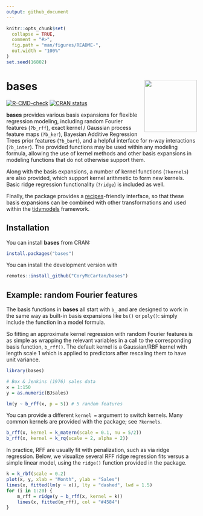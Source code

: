 ```yaml
---
output: github_document
---
```


<!-- README.md is generated from README.Rmd. Please edit that file -->

```r
knitr::opts_chunk$set(
  collapse = TRUE,
  comment = "#>",
  fig.path = "man/figures/README-",
  out.width = "100%"
)
set.seed(16802)
```

# **bases** <a href="https://corymccartan.com/bases/"><img src="man/figures/logo.png" align="right" height="138" /></a>

<!-- badges: start -->
[![R-CMD-check](https://github.com/CoryMcCartan/bases/actions/workflows/R-CMD-check.yaml/badge.svg)](https://github.com/CoryMcCartan/bases/actions/workflows/R-CMD-check.yaml)
[![CRAN status](https://www.r-pkg.org/badges/version/bases)](https://CRAN.R-project.org/package=bases)
<!-- badges: end -->

**bases** provides various basis expansions for flexible regression modeling,
including random Fourier features (`?b_rff`), exact kernel / Gaussian process
feature maps (`?b_ker`), Bayesian Additive Regression Trees prior features
(`?b_bart`), and a helpful interface for n-way interactions (`?b_inter`). The
provided functions may be used within any modeling formula, allowing the use of
kernel methods and other basis expansions in modeling functions that do not
otherwise support them.  

Along with the basis expansions, a number of kernel functions (`?kernels`)
are also provided, which support kernel arithmetic to form new kernels. Basic 
ridge regression functionality (`?ridge`) is included as well.

Finally, the package provides a
[recipes](https://recipes.tidymodels.org/)-friendly interface, so that these
basis expansions can be combined with other transformations and used within the
[tidymodels](https://www.tidymodels.org/) framework.

## Installation

You can install **bases** from CRAN:

``` r
install.packages("bases")
```

You can install the development version with 

```r
remotes::install_github("CoryMcCartan/bases")
```

## Example: random Fourier features

The basis functions in **bases** all start with `b_` and are designed to work in
the same way as built-in basis expansions like `bs()` or `poly()`: simply
include the function in a model formula.

So fitting an approximate kernel regression with random Fourier features is as simple as wrapping the relevant variables in a call to the corresponding basis function, `b_rff()`.
The default kernel is a Gaussian/RBF kernel with length scale 1 which is applied to predictors after rescaling them to have unit variance.

```r
library(bases)

# Box & Jenkins (1976) sales data
x = 1:150
y = as.numeric(BJsales) 

lm(y ~ b_rff(x, p = 5)) # 5 random features
```

You can provide a different `kernel = ` argument to switch kernels.
Many common kernels are provided with the package; see `?kernels`.

```r
b_rff(x, kernel = k_matern(scale = 0.1, nu = 5/2))
b_rff(x, kernel = k_rq(scale = 2, alpha = 2))
```

In practice, RFF are usually fit with penalization, such as via ridge regression.
Below, we visualize several RFF ridge regression fits versus a simple linear model, using the `ridge()` function provided in the package.
```r
k = k_rbf(scale = 0.2)
plot(x, y, xlab = "Month", ylab = "Sales")
lines(x, fitted(lm(y ~ x)), lty = "dashed", lwd = 1.5)
for (i in 1:20) {
    m_rff = ridge(y ~ b_rff(x, kernel = k))
    lines(x, fitted(m_rff), col = "#4584")
}
```
